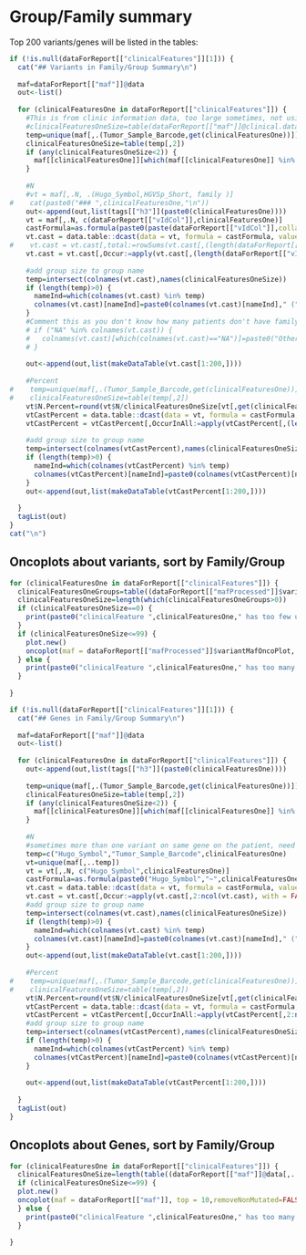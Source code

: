 
# Group/Family summary

Top 200 variants/genes will be listed in the tables:

<!-- ## Variants in Family/Group -->
```r
if (!is.null(dataForReport[["clinicalFeatures"]][1])) {
  cat("## Variants in Family/Group Summary\n")
  
  maf=dataForReport[["maf"]]@data
  out<-list()
  
  for (clinicalFeaturesOne in dataForReport[["clinicalFeatures"]]) {
    #This is from clinic information data, too large sometimes, not using this way.
    #clinicalFeaturesOneSize=table(dataForReport[["maf"]]@clinical.data[,..clinicalFeaturesOne])
    temp=unique(maf[,.(Tumor_Sample_Barcode,get(clinicalFeaturesOne))])
    clinicalFeaturesOneSize=table(temp[,2])
    if (any(clinicalFeaturesOneSize<2)) {
      maf[[clinicalFeaturesOne]][which(maf[[clinicalFeaturesOne]] %in% names(which(clinicalFeaturesOneSize<2)))]=NA
    }
    
    #N
    #vt = maf[,.N, .(Hugo_Symbol,HGVSp_Short, family )]
#    cat(paste0("### ",clinicalFeaturesOne,"\n"))
    out<-append(out,list(tags[["h3"]](paste0(clinicalFeaturesOne))))
    vt = maf[,.N, c(dataForReport[["vIdCol"]],clinicalFeaturesOne)]
    castFormula=as.formula(paste0(paste(dataForReport[["vIdCol"]],collapse="+"),"~",clinicalFeaturesOne))
    vt.cast = data.table::dcast(data = vt, formula = castFormula, value.var = 'N', fill = 0)
#    vt.cast = vt.cast[,total:=rowSums(vt.cast[,(length(dataForReport[["vIdCol"]])+1):ncol(vt.cast), with = FALSE])][order(total, decreasing = TRUE)]
    vt.cast = vt.cast[,Occur:=apply(vt.cast[,(length(dataForReport[["vIdCol"]])+1):ncol(vt.cast), with = FALSE],1,function(x) length(which(x>0)))][order(Occur, decreasing = TRUE)]
    
    #add group size to group name
    temp=intersect(colnames(vt.cast),names(clinicalFeaturesOneSize))
    if (length(temp)>0) {
      nameInd=which(colnames(vt.cast) %in% temp)
      colnames(vt.cast)[nameInd]=paste0(colnames(vt.cast)[nameInd]," (",clinicalFeaturesOneSize[colnames(vt.cast)[nameInd]],")")
    }
    #Comment this as you don't know how many patients don't have family information
    # if ("NA" %in% colnames(vt.cast)) {
    #   colnames(vt.cast)[which(colnames(vt.cast)=="NA")]=paste0("Other or No Family (",sum(clinicalFeaturesOneSize)-sum(clinicalFeaturesOneSize[temp]),")")
    # }
    
    out<-append(out,list(makeDataTable(vt.cast[1:200,])))
    
    #Percent
#    temp=unique(maf[,.(Tumor_Sample_Barcode,get(clinicalFeaturesOne))])
#    clinicalFeaturesOneSize=table(temp[,2])
    vt$N.Percent=round(vt$N/clinicalFeaturesOneSize[vt[,get(clinicalFeaturesOne)]],2)
    vtCastPercent = data.table::dcast(data = vt, formula = castFormula, value.var = 'N.Percent', fill = 0)
    vtCastPercent = vtCastPercent[,OccurInAll:=apply(vtCastPercent[,(length(dataForReport[["vIdCol"]])+1):ncol(vtCastPercent), with = FALSE],1,function(x) length(which(x==1)))][order(OccurInAll, decreasing = TRUE)]
    
    #add group size to group name
    temp=intersect(colnames(vtCastPercent),names(clinicalFeaturesOneSize))
    if (length(temp)>0) {
      nameInd=which(colnames(vtCastPercent) %in% temp)
      colnames(vtCastPercent)[nameInd]=paste0(colnames(vtCastPercent)[nameInd]," (",clinicalFeaturesOneSize[colnames(vtCastPercent)[nameInd]],")")
    }
    out<-append(out,list(makeDataTable(vtCastPercent[1:200,])))
    
  }
  tagList(out)
}
cat("\n")
```


## Oncoplots about variants, sort by Family/Group

```r
for (clinicalFeaturesOne in dataForReport[["clinicalFeatures"]]) {
  clinicalFeaturesOneGroups=table((dataForReport[["mafProcessed"]]$variantMafOncoPlot@data[,..clinicalFeaturesOne]))
  clinicalFeaturesOneSize=length(which(clinicalFeaturesOneGroups>0))
  if (clinicalFeaturesOneSize==0) {
    print(paste0("clinicalFeature ",clinicalFeaturesOne," has too few unique groups: ",clinicalFeaturesOneSize, ". Skip Oncoplots"))
  }
  if (clinicalFeaturesOneSize<=99) {
    plot.new()
    oncoplot(maf = dataForReport[["mafProcessed"]]$variantMafOncoPlot, top = 10,removeNonMutated=FALSE,showTumorSampleBarcodes=TRUE,clinicalFeatures=clinicalFeaturesOne,sortByAnnotation=TRUE)
  } else {
    print(paste0("clinicalFeature ",clinicalFeaturesOne," has too many groups: ",clinicalFeaturesOneSize, ". Reduce it to less than 99 for Oncoplots"))
  }
    
}

```


<!-- ## Genes in Family/Group -->
```r
if (!is.null(dataForReport[["clinicalFeatures"]][1])) {
  cat("## Genes in Family/Group Summary\n")
  
  maf=dataForReport[["maf"]]@data
  out<-list()
  
  for (clinicalFeaturesOne in dataForReport[["clinicalFeatures"]]) {
    out<-append(out,list(tags[["h3"]](paste0(clinicalFeaturesOne))))
    
    temp=unique(maf[,.(Tumor_Sample_Barcode,get(clinicalFeaturesOne))])
    clinicalFeaturesOneSize=table(temp[,2])
    if (any(clinicalFeaturesOneSize<2)) {
      maf[[clinicalFeaturesOne]][which(maf[[clinicalFeaturesOne]] %in% names(which(clinicalFeaturesOneSize<2)))]=NA
    }
    
    #N
    #sometimes more than one variant on same gene on the patient, need to remove
    temp=c("Hugo_Symbol","Tumor_Sample_Barcode",clinicalFeaturesOne)
    vt=unique(maf[,..temp])
    vt = vt[,.N, c("Hugo_Symbol",clinicalFeaturesOne)]
    castFormula=as.formula(paste0("Hugo_Symbol","~",clinicalFeaturesOne))
    vt.cast = data.table::dcast(data = vt, formula = castFormula, value.var = 'N', fill = 0)
    vt.cast = vt.cast[,Occur:=apply(vt.cast[,2:ncol(vt.cast), with = FALSE],1,function(x) length(which(x>0)))][order(Occur, decreasing = TRUE)]
    #add group size to group name
    temp=intersect(colnames(vt.cast),names(clinicalFeaturesOneSize))
    if (length(temp)>0) {
      nameInd=which(colnames(vt.cast) %in% temp)
      colnames(vt.cast)[nameInd]=paste0(colnames(vt.cast)[nameInd]," (",clinicalFeaturesOneSize[colnames(vt.cast)[nameInd]],")")
    }
    out<-append(out,list(makeDataTable(vt.cast[1:200,])))
    
    #Percent
#    temp=unique(maf[,.(Tumor_Sample_Barcode,get(clinicalFeaturesOne))])
#    clinicalFeaturesOneSize=table(temp[,2])
    vt$N.Percent=round(vt$N/clinicalFeaturesOneSize[vt[,get(clinicalFeaturesOne)]],2)
    vtCastPercent = data.table::dcast(data = vt, formula = castFormula, value.var = 'N.Percent', fill = 0)
    vtCastPercent = vtCastPercent[,OccurInAll:=apply(vtCastPercent[,2:ncol(vtCastPercent), with = FALSE],1,function(x) length(which(x==1)))][order(OccurInAll, decreasing = TRUE)]
    #add group size to group name
    temp=intersect(colnames(vtCastPercent),names(clinicalFeaturesOneSize))
    if (length(temp)>0) {
      nameInd=which(colnames(vtCastPercent) %in% temp)
      colnames(vtCastPercent)[nameInd]=paste0(colnames(vtCastPercent)[nameInd]," (",clinicalFeaturesOneSize[colnames(vtCastPercent)[nameInd]],")")
    }
    
    out<-append(out,list(makeDataTable(vtCastPercent[1:200,])))
    
  }
  tagList(out)
}
```


## Oncoplots about Genes, sort by Family/Group
  
```r
for (clinicalFeaturesOne in dataForReport[["clinicalFeatures"]]) {
  clinicalFeaturesOneSize=length(table((dataForReport[["maf"]]@data[,..clinicalFeaturesOne])))
  if (clinicalFeaturesOneSize<=99) {
  plot.new()
  oncoplot(maf = dataForReport[["maf"]], top = 10,removeNonMutated=FALSE,showTumorSampleBarcodes=TRUE,clinicalFeatures=clinicalFeaturesOne,sortByAnnotation=TRUE)
  } else {
    print(paste0("clinicalFeature ",clinicalFeaturesOne," has too many groups: ",clinicalFeaturesOneSize, ". Reduce it to less than 99 for Oncoplots"))
  }

}
```



